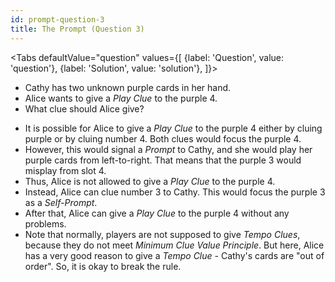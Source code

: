 ```yaml
---
id: prompt-question-3
title: The Prompt (Question 3)
---
```



<BeginnersGuideProgress id="prompt-question-3" />

<!-- lint disable no-undefined-references -->

<Tabs
  defaultValue="question"
  values={[
    {label: 'Question', value: 'question'},
    {label: 'Solution', value: 'solution'},
  ]}>
<TabItem value="question">

- Cathy has two unknown purple cards in her hand.
- Alice wants to give a _Play Clue_ to the purple 4.
- What clue should Alice give?

</TabItem>
<TabItem value="solution">

- It is possible for Alice to give a _Play Clue_ to the purple 4 either by cluing purple or by cluing number 4. Both clues would focus the purple 4.
- However, this would signal a _Prompt_ to Cathy, and she would play her purple cards from left-to-right. That means that the purple 3 would misplay from slot 4.
- Thus, Alice is not allowed to give a _Play Clue_ to the purple 4.
- Instead, Alice can clue number 3 to Cathy. This would focus the purple 3 as a _Self-Prompt_.
- After that, Alice can give a _Play Clue_ to the purple 4 without any problems.
- Note that normally, players are not supposed to give _Tempo Clues_, because they do not meet _Minimum Clue Value Principle_. But here, Alice has a very good reason to give a _Tempo Clue_ - Cathy's cards are "out of order". So, it is okay to break the rule.

</TabItem>
</Tabs>

<PromptQuestion3 />
